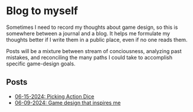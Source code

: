 # Blog to myself

Sometimes I need to record my thoughts about game design, so this is somewhere between a journal and a blog. It helps me formulate my thoughts better if I write them in a public place, even if no one reads them.

Posts will be a mixture between stream of conciousness, analyzing past mistakes, and reconciling the many paths I could take to accomplish specific game-design goals.

## Posts

- [06-15-2024: Picking Action Dice](blog/posts/picking-action-dice)
- [06-09-2024: Game design that inspires me](blog/posts/game-design-that-inspires-me)
